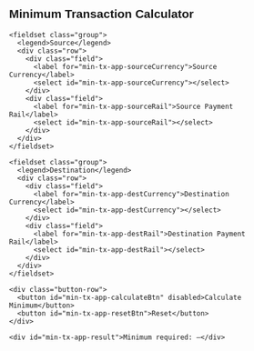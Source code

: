 <div id="min-tx-app">
  <div class="container">
    <h2>Minimum Transaction Calculator</h2>

    <fieldset class="group">
      <legend>Source</legend>
      <div class="row">
        <div class="field">
          <label for="min-tx-app-sourceCurrency">Source Currency</label>
          <select id="min-tx-app-sourceCurrency"></select>
        </div>
        <div class="field">
          <label for="min-tx-app-sourceRail">Source Payment Rail</label>
          <select id="min-tx-app-sourceRail"></select>
        </div>
      </div>
    </fieldset>

    <fieldset class="group">
      <legend>Destination</legend>
      <div class="row">
        <div class="field">
          <label for="min-tx-app-destCurrency">Destination Currency</label>
          <select id="min-tx-app-destCurrency"></select>
        </div>
        <div class="field">
          <label for="min-tx-app-destRail">Destination Payment Rail</label>
          <select id="min-tx-app-destRail"></select>
        </div>
      </div>
    </fieldset>

    <div class="button-row">
      <button id="min-tx-app-calculateBtn" disabled>Calculate Minimum</button>
      <button id="min-tx-app-resetBtn">Reset</button>
    </div>

    <div id="min-tx-app-result">Minimum required: —</div>
  </div>
</div>

<style>
/* --- namespaced to #min-tx-app --- */
#min-tx-app { font-family: sans-serif; padding: 20px; }
#min-tx-app .container { max-width: 640px; margin: 0 auto; }
#min-tx-app .row { display: flex; gap: 10px; margin-bottom: 15px; }
#min-tx-app .field { flex: 1; }
#min-tx-app label { font-weight: bold; display: block; margin-bottom: 4px; }
#min-tx-app select, #min-tx-app button { width: 100%; padding: 8px; font-size: 1rem; }
#min-tx-app button { margin-top: 10px; cursor: pointer; }
#min-tx-app button:disabled { opacity: 0.6; cursor: not-allowed; }
#min-tx-app #min-tx-app-result { margin-top: 20px; font-weight: bold; }
#min-tx-app .group { border: 1px solid #ccc; padding: 15px; border-radius: 6px; margin-bottom: 20px; }
#min-tx-app .group legend { font-weight: bold; padding: 0 8px; }
#min-tx-app .button-row { display: flex; gap: 10px; }
</style>

<script>
(function() {
  function init() {
    const root = document.getElementById("min-tx-app");
    if (!root) return;

    // Helper to fetch elements by our namespaced IDs
    const byId = (suffix) => document.getElementById("min-tx-app-" + suffix);

    // --- Data (exactly your app's) ---
    const currencyToSourceRails = {
      mxn: ["spei"],
      usd: ["ach", "wire"],
      euro: ["sepa"],
      usdc: ["ethereum", "polygon", "base", "arbitrum", "avalanche", "optimism", "solana", "stellar"],
      usdt: ["ethereum", "tron"],
      dai: ["ethereum"],
      usdp: ["ethereum"],
      pyusd: ["ethereum", "solana"],
      eurc: ["solana"],
      btc: ["bitcoin"],
      eth: ["ethereum"],
      usdb: ["bridge_wallet"]
    };

    const currencyToDestRails = {
      mxn: ["spei"],
      usd: ["ach_push", "ach_same_day", "wire"],
      euro: ["sepa"],
      usdc: ["ethereum", "polygon", "base", "arbitrum", "avalanche", "optimism", "solana", "stellar"],
      usdt: ["ethereum", "tron"],
      dai: ["ethereum"],
      usdp: ["ethereum"],
      pyusd: ["ethereum", "solana"],
      eurc: ["solana"],
      btc: ["bitcoin"],
      eth: ["ethereum"],
      usdb: ["bridge_wallet"]
    };

    const allCurrencies = Object.keys(currencyToSourceRails);
    const allRails = [...new Set(
      Object.values(currencyToSourceRails).flat().concat(Object.values(currencyToDestRails).flat())
    )];

    // --- Select elements ---
    const sourceCurrency = byId("sourceCurrency");
    const sourceRail = byId("sourceRail");
    const destCurrency = byId("destCurrency");
    const destRail = byId("destRail");
    const calculateBtn = byId("calculateBtn");
    const resetBtn = byId("resetBtn");
    const resultBox = byId("result");

    function populateDropdown(selectEl, options, selectedVal = "") {
      selectEl.innerHTML = '<option value="">-- Select --</option>';
      options.slice().sort((a, b) => a.localeCompare(b)).forEach(opt => {
        const o = document.createElement('option');
        o.value = opt;
        o.textContent = opt.toUpperCase();
        if (opt === selectedVal) o.selected = true;
        selectEl.appendChild(o);
      });
    }

    function validateForm() {
      const filled = sourceCurrency.value && sourceRail.value && destCurrency.value && destRail.value;
      calculateBtn.disabled = !filled;
    }

    function updateRails(currency, railSelect, map) {
      if (!currency) return populateDropdown(railSelect, allRails);
      const validRails = map[currency] || [];
      const currentVal = railSelect.value;
      populateDropdown(railSelect, validRails, validRails.includes(currentVal) ? currentVal : "");
      if (validRails.length === 1) railSelect.value = validRails[0];
    }

    function updateCurrencies(rail, currencySelect, reverseMap) {
      if (!rail) return populateDropdown(currencySelect, allCurrencies);
      const validCurrencies = allCurrencies.filter(cur => (reverseMap[cur] || []).includes(rail));
      const currentVal = currencySelect.value;
      populateDropdown(currencySelect, validCurrencies, validCurrencies.includes(currentVal) ? currentVal : "");
      if (validCurrencies.length === 1) currencySelect.value = validCurrencies[0];
    }

    // --- Setup listeners ---
    [sourceCurrency, sourceRail, destCurrency, destRail].forEach(el =>
      el.addEventListener("change", validateForm)
    );

    sourceCurrency.addEventListener("change", () => {
      updateRails(sourceCurrency.value, sourceRail, currencyToSourceRails);
      validateForm();
    });

    sourceRail.addEventListener("change", () => {
      updateCurrencies(sourceRail.value, sourceCurrency, currencyToSourceRails);
      validateForm();
    });

    destCurrency.addEventListener("change", () => {
      updateRails(destCurrency.value, destRail, currencyToDestRails);
      validateForm();
    });

    destRail.addEventListener("change", () => {
      updateCurrencies(destRail.value, destCurrency, currencyToDestRails);
      validateForm();
    });

    // --- Initial load ---
    populateDropdown(sourceCurrency, allCurrencies);
    populateDropdown(destCurrency, allCurrencies);
    populateDropdown(sourceRail, allRails);
    populateDropdown(destRail, allRails);

    calculateBtn.addEventListener("click", () => {
      const src = sourceCurrency.value.toLowerCase();
      const dst = destCurrency.value.toLowerCase();
      const rail = sourceRail.value.toLowerCase();
      const dstRailLower = destRail.value.toLowerCase();

      const fiats = ["usd", "euro", "mxn"];
      if (fiats.includes(src) && fiats.includes(dst)) {
        resultBox.innerHTML = '<span style="color: orange;">🛠️ Fiat-to-fiat transfers are not available yet, but coming soon!</span><br/>';
        return;
      }

      let reasons = [];
      let base = 1.0;
      const stable = ["usdc", "usdt", "usdp", "dai", "pyusd", "eurc"];
      const nonStable = ["eth", "btc"];
      const exchangeFee = ["dai", "usdt"];
      const requiresGasForWithdrawal = ["btc", "dai", "eth", "usdt"];
      const expensiveGas = ["bitcoin", "ethereum"];

      base = !fiats.includes(src) ? (stable.includes(src) ? 1.0 : 2.0) : 1.0;

      let mins = [base];

      if (exchangeFee.includes(src) || exchangeFee.includes(dst) || nonStable.includes(src) || nonStable.includes(dst)) {
        mins.push(2);
        reasons.push("Exchange or crypto fee");
      }

      if (requiresGasForWithdrawal.includes(dst) && expensiveGas.includes(dstRailLower)) {
        mins.push(20);
        reasons.push("Gas cost on destination rail");
      }

      if (rail === "tron" || dstRailLower === "tron") {
        mins.push(5);
        reasons.push("Tron adjustment");
      }

      if (src === "mxn") {
        mins.push(50);
        reasons.push("MXN source minimum");
      }
      if (dst === "mxn") {
        mins.push(2);
        reasons.push("MXN destination minimum");
      }

      const finalMin = Math.max(...mins);
      const displayCurrency = src.toUpperCase();

      resultBox.innerHTML = `
        Minimum required: ${finalMin.toFixed(2)} ${displayCurrency}<br/>
        <small>Reason: ${reasons.join(", ") || "base minimum applied"}</small>
      `;
    });

    // --- Reset Button Logic ---
    resetBtn.addEventListener("click", () => {
      [sourceCurrency, sourceRail, destCurrency, destRail].forEach(select => select.selectedIndex = 0);
      populateDropdown(sourceCurrency, allCurrencies);
      populateDropdown(destCurrency, allCurrencies);
      populateDropdown(sourceRail, allRails);
      populateDropdown(destRail, allRails);
      resultBox.textContent = "Minimum required: —";
      calculateBtn.disabled = true;
    });
  }

  // Ensure DOM is ready before running
  if (document.readyState === "loading") {
    document.addEventListener("DOMContentLoaded", init);
  } else {
    init();
  }
})();
</script>